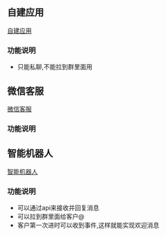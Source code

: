 ## 自建应用

[自建应用](https://work.weixin.qq.com/wework_admin/frame#/apps/createApiApp)

### 功能说明

- 只能私聊,不能拉到群里面用


## 微信客服

[微信客服](https://kf.weixin.qq.com/)

### 功能说明

## 智能机器人

[智能机器人](https://work.weixin.qq.com/wework_admin/frame#/aiHelper/list?from=manage_tools)

### 功能说明

- 可以通过api来接收并回复消息
- 可以拉到群里面给客户@
- 客户第一次进时可以收到事件,这样就能实现欢迎消息